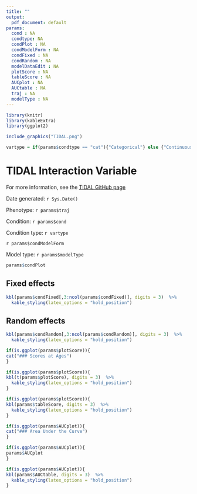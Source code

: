 ```yaml
---
title: ""
output:
  pdf_document: default
params:
  cond : NA
  condtype: NA
  condPlot : NA
  condModelForm : NA
  condFixed : NA
  condRandom : NA
  modelDataEdit : NA
  plotScore : NA
  tableScore : NA
  AUCplot : NA
  AUCtable : NA
  traj : NA
  modelType : NA
---
```



``` r
library(knitr)
library(kableExtra)
library(ggplot2)

include_graphics("TIDAL.png")
```

``` r
vartype = if(params$condtype == "cat"){"Categorical"} else {"Continuous"}
```


# TIDAL Interaction Variable

For more information, see the [TIDAL GitHub page](https://github.com/AmeliaES/TIDAL)

Date generated: `r Sys.Date()`

Phenotype: `r params$traj`

Condition: `r params$cond`

Condition type: `r vartype`

`r params$condModelForm`

Model type: `r params$modelType`


``` r

params$condPlot

```

## Fixed effects

```r
kbl(params$condFixed[,3:ncol(params$condFixed)], digits = 3)  %>%
  kable_styling(latex_options = "hold_position")
```


## Random effects

```r
kbl(params$condRandom[,3:ncol(params$condRandom)], digits = 3)  %>%
  kable_styling(latex_options = "hold_position")
```


```r
if(is.ggplot(params$plotScore)){
cat("### Scores at Ages")
}
```

```r
if(is.ggplot(params$plotScore)){
kbl(t(params$plotScore), digits = 3)  %>%
  kable_styling(latex_options = "hold_position")
}
```


```r
if(is.ggplot(params$plotScore)){
kbl(params$tableScore, digits = 3)  %>%
  kable_styling(latex_options = "hold_position")
}
```


``` r
if(is.ggplot(params$AUCplot)){
cat("### Area Under the Curve")
}
```

```r
if(is.ggplot(params$AUCplot)){
params$AUCplot
}
```


```r
if(is.ggplot(params$AUCplot)){
kbl(params$AUCtable, digits = 3)  %>%
  kable_styling(latex_options = "hold_position")
}
```

